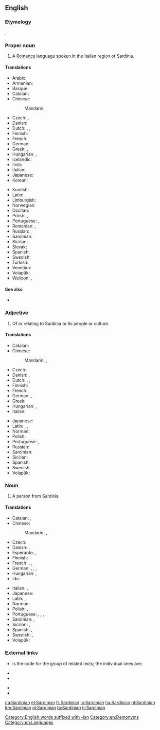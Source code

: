 ==English==
{{wikipedia|Sardinian language}}

===Etymology===
{{etyl|la|en}} {{lena}} {{m|la|Sardinianus}}.

===Proper noun===
{{en-proper noun}}

# A [[Romance]] language spoken in the Italian region of Sardinia.

====Translations====
{{trans-top|language}}
* Arabic: {{t|ar|لُغَة سَرْدِينِيَة|f|sc=Arab}}
* Armenian: {{t|hy|սարդիներեն}}
* Basque: {{t|eu|sardiniera}}
* Catalan: {{t+|ca|sard|m}}
* Chinese:
*: Mandarin: {{t|cmn|薩丁尼亞語|tr=Sàdīngníyà yǔ|sc=Hani}}
* Czech: {{t|cs|sardština|f}}, {{t+|cs|sardinština|f}}
* Danish: {{t|da|sardisk|n}}
* Dutch: {{t+|nl|Sardisch|n}}, {{t+|nl|Sardinisch|n}}, {{qualifier|rare}} {{t+|nl|Sardijns|n}}
* Finnish: {{t+|fi|sardi}}
* French: {{t+|fr|sarde|m}}
* German: {{t+|de|Sardisch|n}}
* Greek: {{t+|el|σαρδηνιακά|n-p|sc=Grek}}, {{t|el|σαρδηνιακή γλώσσα|f|sc=Grek}}
* Hungarian: {{t+|hu|szárd}}, {{t|hu|szárd nyelv}}
* Icelandic: {{t|is|sardínska}}
* Irish: {{t|ga|an tSairdínis}}
* Italian: {{t+|it|sardo|m}}
* Japanese: {{t+|ja|サルデーニャ語|tr=Sarudēnya-go|sc=Jpan}}
* Korean: {{t|ko|사르데냐어|sc=Kore}}
{{trans-mid}}
* Kurdish: {{t+|ku|sardînî|f|sc=ku-Arab}}
* Latin: {{t|la|Sarda|f}}, {{t|la|lingua Sarda|f}}
* Limburgish: {{t|li|sardiens}}
* Norwegian: {{t+|no|sardisk|m|n}}
* Occitan: {{t|oc|sarde|m}}
* Polish: {{t+|pl|sardyński|m}}, {{t|pl|język sardyński|m}}
* Portuguese: {{t+|pt|sardo|m}}, {{t+|pt|sardenho|m}}
* Romanian: {{t+|ro|sardă|f}}, {{t+|ro|limba sardă|f}}
* Russian: {{t+|ru|сарди́нский|m}}, {{t|ru|сарди́нский язы́к|m|sc=Cyrl}}
* Sardinian: {{t|sc|Sardu|m}}
* Sicilian: {{t+|scn|sardu|m}}
* Slovak: {{t|sk|sardínčina|f}}
* Spanish: {{t+|es|sardo|m}}
* Swedish: {{t+|sv|sardiska|c}}
* Turkish: {{t+|tr|Sarduca}}
* Venetian: {{t|vec|sardegnoło|m}}
* Volapük: {{t|vo|Sardineänapük}}
* Walloon: {{t+|wa|sarde|m}}, {{t|wa|sardignwès|m}}
{{trans-bottom}}

====See also====
* {{langcat|sc}}

===Adjective===
{{en-adj|-}}

# Of or relating to Sardinia or its people or culture.

====Translations====
{{trans-top|relating to Sardinia}}
* Catalan: {{t+|ca|sard}}
* Chinese:
*: Mandarin: {{t|cmn|薩丁尼亞島的|tr=Sàdīngníyà dǎo de|sc=Hani}}, {{t|cmn|薩丁島的|tr=Sàdīng dǎo de|sc=Hani}}
* Czech: {{t+|cs|sardinský}}
* Danish: {{t|da|sardisk}}, {{t|da|sardinsk}}
* Dutch: {{t+|nl|Sardisch}}, {{t+|nl|Sardinisch}}, {{qualifier|rare}} {{t+|nl|Sardijns}}
* Finnish: {{t+|fi|sardinialainen}}
* French: {{t+|fr|sarde}}
* German: {{t+|de|sardisch}}, {{t+|de|sardinisch}}
* Greek: {{t|el|σαρδηνιακός|sc=Grek}}
* Hungarian: {{t+|hu|szárd}}, {{t|hu|szardíniai}}
* Italian: {{t+|it|sardo}}
{{trans-mid}}
* Japanese: {{t|ja|サルデーニャの|tr=Sarudēnya no|sc=Jpan}}
* Latin: {{t|la|Sardiniensis}}, {{t|la|Sardous}}, {{t|la|Sardus}}
* Norman: {{t|nrf|Sardaingnien}}
* Polish: {{t+|pl|sardyński}}
* Portuguese: {{t+|pt|sardo}}, {{t+|pt|sardenho}}
* Russian: {{t+|ru|сарди́нский}}
* Sardinian: {{t|sc|Sardu}}
* Sicilian: {{t+|scn|sardu}}
* Spanish: {{t+|es|sardo}}
* Swedish: {{t+|sv|sardisk}}
* Volapük: {{t+|vo|Sardineänik}}
{{trans-bottom}}

===Noun===
{{en-noun}}

# A person from Sardinia.

====Translations====
{{trans-top|person from Sardinia}}
* Catalan: {{t+|ca|sard|m}}, {{t+|ca|sarda|f}}
* Chinese:
*: Mandarin: {{t|cmn|薩丁尼亞人|tr=Sàdīngníyà rén|sc=Hani}}, {{t|cmn|薩丁人|tr=Sàdīng rén|sc=Hani}}
* Czech: {{t|cs|Sardiňan|m}}
* Danish: {{t|da|sarder|c}}, {{t|da|sardinier|c}}
* Esperanto: {{t|eo|sardo}} {{qualifier|man or woman}}, {{t|eo|sardino}} {{qualifier|woman}}
* Finnish: {{t+|fi|sardinialainen}}
* French: {{t+|fr|Sarde|m|f}}, {{qualifier|less frequent}} {{t|fr|Sardaignois|m}}, {{t|fr|Sardaignoise|f}}
* German: {{t+|de|Sarde|m}}, {{t+|de|Sardin|f}}, {{t|de|Sardinier|m}}, {{t|de|Sardinierin|f}}
* Hungarian: {{t|hu|szardíniai}}, {{t+|hu|szárd}}
* Ido: {{t+|io|Sardiniano}}
{{trans-mid}}
* Italian: {{t+|it|sardo|m}}, {{t+|it|sarda|f}}
* Japanese: {{t|ja|サルデーニャ人|tr=Sarudēnya-jin|sc=Jpan}}
* Latin: {{t|la|Sardus|m}}, {{t|la|Sarda|f}}
* Norman: {{t|nrf|Sardaingnien|m}}
* Polish: {{t+|pl|Sardyńczyk|m}}, {{t+|pl|Sardynka|f}}
* Portuguese: {{t+|pt|sardo|m}}, {{t+|pt|sardenho|m}}, {{t+|pt|sarda|f}}, {{t+|pt|sardenha|f}}
* Sardinian: {{t|sc|Sardu|m}}, {{t|sc|Sarda|f}}
* Sicilian: {{t+|scn|sardu|m}}, {{t+|scn|sarda|f}}
* Spanish: {{t+|es|sardo|m}}, {{t+|es|sarda|f}}
* Swedish: {{t+|sv|sard|c}}, {{t|sv|sardinare|c}}
* Volapük: {{t+|vo|Sardineänan}}
{{trans-bottom}}

===External links===
* {{ISO 639|1code=sc|3code=srd}} is the code for the group of related lects; the individual ones are:
{{top2}}
* {{ethnologue|lang=Campidanese Sardinian|code=sro}}
* {{ethnologue|lang=Gallurese Sardinian|code=sdn}}
{{mid2}}
* {{ethnologue|lang=Logudorese Sardinian|code=src}}
* {{ethnologue|lang=Sassarese Sardinian|code=sdc}}
{{bottom}}

[[Category:English words suffixed with -ian]]
[[Category:en:Demonyms]]
[[Category:en:Languages]]

[[ca:Sardinian]]
[[et:Sardinian]]
[[fr:Sardinian]]
[[io:Sardinian]]
[[hu:Sardinian]]
[[nl:Sardinian]]
[[km:Sardinian]]
[[pl:Sardinian]]
[[ta:Sardinian]]
[[tr:Sardinian]]